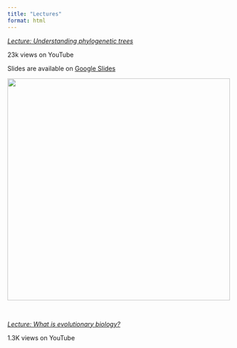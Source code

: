 ```yaml
---
title: "Lectures"
format: html
---
```




[*Lecture: Understanding phylogenetic trees*](https://www.youtube.com/watch?v=wXIWbrHR1IA)

23k views on YouTube

Slides are available on [Google Slides](https://docs.google.com/presentation/d/1CIJgFpz2wI6O3srC7RbMG8ovRNELuk1PtmU3teK1VR4/edit?usp=sharing)

<div>
<img src = https://github.com/brouwern/brouwer_portfolio_data/blob/main/youtube_video_clip-phylotrees.png?raw=true width="500" />
</div>

<br>


[*Lecture: What is evolutionary biology?*](https://www.youtube.com/watch?v=kdb_-QnnsrM&list=PLTm5AXiSYPSRO90Omcgv2lAbHTB0haPr0&index=1)

1.3K views on YouTube
